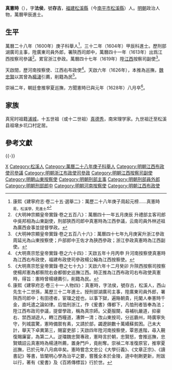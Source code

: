 {{明清人物信息框
| 姓名 = 真憲時
| 原名 =
| 圖片名稱 = 
| 圖片大小 = 220px
| 圖片說明 = 
| 最高職務 = 江西右布政使
| 國家 = 大明
| 爵位 =
| 籍貫 = [[福建|福建]][[松溪縣|松溪縣]]
| 族裔 = 
| 字號 = 字法侯 ，號存古
| 室名 = 
| 諡號 = 
| 出生日期 = 生年不詳
| 出生地點 = 
| 逝世日期 = 崇禎元年（1628年）
| 逝世地點 = 
| 墓葬 =
| 配偶 =
| 親屬 = 
| 出身 = 
*萬曆三十二年甲辰科進士出身
| 經歷 = 
| 著作 =
}}

'''真憲時'''（{{bd|？年||1628年||Z}}），字'''法侯'''，號'''存古'''，[[福建|福建]][[松溪縣|松溪縣]]（今[[南平市|南平市]][[松溪縣|松溪縣]]）人。[[明朝|明朝]]政治人物，萬曆甲辰進士。

==生平==
萬曆二十八年（1600年）庚子科舉人<ref>康熙《建寧府志·卷二十五·選舉二》：萬歷二十八年庚子周起元榜……真憲時 <sub>易，松溪學，見進士</sub></ref>，三十二年（1604年）甲辰科進士。歷刑部湖廣司主事，陞廣東司員外郎，署陝西司郎中，萬曆四十一年（1613年）出爲江西按察司參議<ref>《大明神宗顯皇帝實錄·卷之五百八》：萬曆四十一年五月庚辰 升禮部主客司郎中吳邦相為山東副使，刑部狹西司郎中真憲時為江西參議，云南司員外林述祖為廣西僉事並提督學政。</ref>。累官浙江參政。萬曆四十七年（1619年）陞[[江西|江西]]按察司副使<ref>《大明神宗顯皇帝實錄·卷之五百八十六》：萬曆四十七年九月庚寅升浙江參政周延光為山東按察使；戶部郎中王佐才為狹西參政；浙江參政真憲時為江西副使。</ref>。

天啟間，歷河南按察使、江西右布政使<ref>《大明熹宗悊皇帝實錄·卷之六十四》：天啟五年十月丙申 升河南按察使真憲時為江西右布政使，福建布政使司參政楊公翰為江西按察使。</ref>。天啟六年（1626年），本推為巡撫，[[魏忠賢|魏忠賢]]以其曾為[[楊漣|楊漣]]引薦，削籍為民<ref>《大明熹宗悊皇帝實錄·卷之七十九》：天啟六年十二月癸卯 升陝西按察司按察使楊邦憲為都察院右僉都御史巡撫江西。時正推為江西布政司右布政使真憲時，得旨：憲時曾楊璉薦引，削籍為民。</ref>。

崇禎二年，朝廷會推寧夏巡撫，方聞憲時已與元年（1628年）八月卒<ref>康熙《建寧府志·卷三十一·人物四》：真憲時，字法侯，號存古，松溪人，西山先生十二世孫，萬歷三十二年進士。授刑部湖廣司主事，陞廣東司員外郎，署陝西司郎中；有田德者，宦璫之姪也，以事下獄，遍賂朝貴，托閽人奉憲時千金，直吒遣之論如律。后恤刑浙江，作《爰書》傳都下，凡恤刑者皆奉為法；陞江西布政司參議，提督學政，稱為真宗師。父憂服闋，尋補杭嚴道，抑豪右、禁西湖遊人，轉江西糧道，漕弊一清；改山東按司，分巡霸州，時廣寧失守，列城震驚，憲時備禦有素，又請於部，蠲遼餉數十萬緡蘇貧困。己未大計，舉天下卓異第三，賜宴吏部；天啟四年陞河南按察使，覃恩進階，尋入覲復賜廉宴，為第二人。逆璫魏忠賢專政，憲時言於朝，忠賢怒，會推巡撫，忠賢矯詔云真憲時為楊漣所薦，置身門戶，竟削奪。崇禎二年准復原官，推寧夏巡撫，已於元年八月病卒矣。憲時嘗念文忠公《大學衍義》、《文章正宗》、《讀書記》等書，皆闡明心學為治平之要，嘗獲全本於金陵，道中剞劂更新，附跋以行，著有《爰書》及《百將傳標旨》行於世。</ref>。

==家族==
真宪时祖籍[[浦城|浦城]]，十五世祖（或十二世祖）[[真德秀|真德秀]]，南宋理学家。九世祖迁至松溪县祖墩乡坑口村定居。

==參考文獻==
{{reflist}}

{{-}}
{{萬曆三十二年甲辰科殿試金榜}}

{{Authority control}}

{{DEFAULTSORT:Zhen真}}
[[Category:真姓|X]]
[[Category:松溪人|Category:松溪人]]
[[Category:萬曆二十八年庚子科舉人|Category:萬曆二十八年庚子科舉人]]
[[Category:明朝江西布政使司參議|Category:明朝江西布政使司參議]]
[[Category:明朝浙江布政使司參政|Category:明朝浙江布政使司參政]]
[[Category:明朝江西按察司副使|Category:明朝江西按察司副使]]
[[Category:明朝山東按察使|Category:明朝山東按察使]]
[[Category:明朝刑部主事|Category:明朝刑部主事]]
[[Category:明朝刑部員外郎|Category:明朝刑部員外郎]]
[[Category:明朝刑部郎中|Category:明朝刑部郎中]]
[[Category:明朝河南按察使|Category:明朝河南按察使]]
[[Category:明朝江西布政使|Category:明朝江西布政使]]